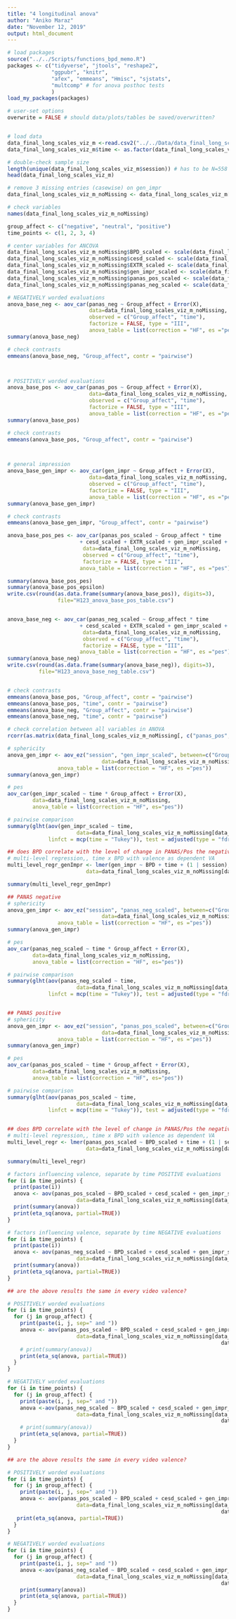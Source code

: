 ```yaml
---
title: "4 longitudinal anova"
author: "Aniko Maraz"
date: "November 12, 2019"
output: html_document
---
```




```r
# load packages
source("../../Scripts/functions_bpd_memo.R")
packages <- c("tidyverse", "jtools", "reshape2",
              "ggpubr", "knitr",
              "afex", "emmeans", "Hmisc", "sjstats", 
              "multcomp" # for anova posthoc tests
              )
load_my_packages(packages)

# user-set options
overwrite = FALSE # should data/plots/tables be saved/overwritten?


# load data
data_final_long_scales_viz_m <-read.csv2("../../Data/data_final_long_scales_viz_m.csv")
data_final_long_scales_viz_m$time <- as.factor(data_final_long_scales_viz_m$time)

# double-check sample size
length(unique(data_final_long_scales_viz_m$session)) # has to be N=558
head(data_final_long_scales_viz_m)

# remove 3 missing entries (casewise) on gen_impr
data_final_long_scales_viz_m_noMissing <- data_final_long_scales_viz_m[!is.na(data_final_long_scales_viz_m$gen_impr), ]

# check variables
names(data_final_long_scales_viz_m_noMissing)

```

```r
group_affect <- c("negative", "neutral", "positive")
time_points <- c(1, 2, 3, 4)

```


```r
# center variables for ANCOVA
data_final_long_scales_viz_m_noMissing$BPD_scaled <- scale(data_final_long_scales_viz_m_noMissing$BPD, center = TRUE, scale = TRUE)
data_final_long_scales_viz_m_noMissing$cesd_scaled <- scale(data_final_long_scales_viz_m_noMissing$cesd, center = TRUE, scale = TRUE)
data_final_long_scales_viz_m_noMissing$EXTR_scaled <- scale(data_final_long_scales_viz_m_noMissing$EXTR, center = TRUE, scale = TRUE)
data_final_long_scales_viz_m_noMissing$gen_impr_scaled <- scale(data_final_long_scales_viz_m_noMissing$gen_impr, center = TRUE, scale = TRUE)
data_final_long_scales_viz_m_noMissing$panas_pos_scaled <- scale(data_final_long_scales_viz_m_noMissing$panas_pos, center = TRUE, scale = TRUE)
data_final_long_scales_viz_m_noMissing$panas_neg_scaled <- scale(data_final_long_scales_viz_m_noMissing$panas_neg, center = TRUE, scale = TRUE)

```

```r
# NEGATIVELY worded evaluations
anova_base_neg <- aov_car(panas_neg ~ Group_affect + Error(X),
                          data=data_final_long_scales_viz_m_noMissing,
                          observed = c("Group_affect", "time"),
                          factorize = FALSE, type = "III", 
                          anova_table = list(correction = "HF", es ="pes"))
summary(anova_base_neg)

# check contrasts
emmeans(anova_base_neg, "Group_affect", contr = "pairwise") 



# POSITIVELY worded evaluations
anova_base_pos <- aov_car(panas_pos ~ Group_affect + Error(X),
                          data=data_final_long_scales_viz_m_noMissing,
                          observed = c("Group_affect", "time"),
                          factorize = FALSE, type = "III", 
                          anova_table = list(correction = "HF", es ="pes"))
summary(anova_base_pos)

# check contrasts
emmeans(anova_base_pos, "Group_affect", contr = "pairwise") 



# general impression
anova_base_gen_impr <- aov_car(gen_impr ~ Group_affect + Error(X),
                          data=data_final_long_scales_viz_m_noMissing,
                          observed = c("Group_affect", "time"),
                          factorize = FALSE, type = "III", 
                          anova_table = list(correction = "HF", es ="pes"))
summary(anova_base_gen_impr)

# check contrasts
emmeans(anova_base_gen_impr, "Group_affect", contr = "pairwise") 

```

```r
anova_base_pos_pes <- aov_car(panas_pos_scaled ~ Group_affect * time 
                       + cesd_scaled + EXTR_scaled + gen_impr_scaled + BPD_scaled + Error(X), 
                        data=data_final_long_scales_viz_m_noMissing, 
                        observed = c("Group_affect", "time"),
                        factorize = FALSE, type = "III", 
                       anova_table = list(correction = "HF", es ="pes"))

summary(anova_base_pos_pes)
summary(anova_base_pos_epsilon)
write.csv(round(as.data.frame(summary(anova_base_pos)), digits=3),
                file="H123_anova_base_pos_table.csv")


anova_base_neg <- aov_car(panas_neg_scaled ~ Group_affect * time 
                       + cesd_scaled + EXTR_scaled + gen_impr_scaled + BPD_scaled + Error(X), 
                        data=data_final_long_scales_viz_m_noMissing, 
                        observed = c("Group_affect", "time"),
                        factorize = FALSE, type = "III", 
                       anova_table = list(correction = "HF", es ="pes"))
summary(anova_base_neg)
write.csv(round(as.data.frame(summary(anova_base_neg)), digits=3),
          file="H123_anova_base_neg_table.csv")


# check contrasts
emmeans(anova_base_pos, "Group_affect", contr = "pairwise") 
emmeans(anova_base_pos, "time", contr = "pairwise") 
emmeans(anova_base_neg, "Group_affect", contr = "pairwise") 
emmeans(anova_base_neg, "time", contr = "pairwise") 

```



```r
# check correlation between all variables in ANOVA 
rcorr(as.matrix(data_final_long_scales_viz_m_noMissing[, c("panas_pos", "panas_neg", "cesd", "gen_impr", "EXTR", "BPD")]))

```



```r
# sphericity
anova_gen_impr <- aov_ez("session", "gen_impr_scaled", between=c("Group_affect"), within = c("time"), 
                              data=data_final_long_scales_viz_m_noMissing, 
                anova_table = list(correction = "HF", es ="pes"))
summary(anova_gen_impr)

# pes
aov_car(gen_impr_scaled ~ time * Group_affect + Error(X), 
        data=data_final_long_scales_viz_m_noMissing, 
        anova_table = list(correction = "HF", es="pes"))

# pairwise comparison
summary(glht(aov(gen_impr_scaled ~ time,
                      data=data_final_long_scales_viz_m_noMissing[data_final_long_scales_viz_m_noMissing$Group_affect == "negative", ]),
             linfct = mcp(time = "Tukey")), test = adjusted(type = "fdr"))


```

```r
## does BPD correlate with the level of change in PANAS/Pos the negative group? 
# multi-level regression,, time x BPD with valence as dependent VA
multi_level_regr_genImpr <- lmer(gen_impr ~ BPD + time + (1 | session), 
                         data=data_final_long_scales_viz_m_noMissing[data_final_long_scales_viz_m_noMissing$Group_affect == "negative", ])

summary(multi_level_regr_genImpr)

```

```r
## PANAS negative
# sphericity
anova_gen_impr <- aov_ez("session", "panas_neg_scaled", between=c("Group_affect"), within = c("time"), 
                              data=data_final_long_scales_viz_m_noMissing, 
                anova_table = list(correction = "HF", es ="pes"))
summary(anova_gen_impr)

# pes
aov_car(panas_neg_scaled ~ time * Group_affect + Error(X), 
        data=data_final_long_scales_viz_m_noMissing, 
        anova_table = list(correction = "HF", es="pes"))

# pairwise comparison
summary(glht(aov(panas_neg_scaled ~ time,
                      data=data_final_long_scales_viz_m_noMissing[data_final_long_scales_viz_m_noMissing$Group_affect == "negative", ]),
             linfct = mcp(time = "Tukey")), test = adjusted(type = "fdr"))


## PANAS positive
# sphericity
anova_gen_impr <- aov_ez("session", "panas_pos_scaled", between=c("Group_affect"), within = c("time"), 
                              data=data_final_long_scales_viz_m_noMissing, 
                anova_table = list(correction = "HF", es ="pes"))
summary(anova_gen_impr)

# pes
aov_car(panas_pos_scaled ~ time * Group_affect + Error(X), 
        data=data_final_long_scales_viz_m_noMissing, 
        anova_table = list(correction = "HF", es="pes"))

# pairwise comparison
summary(glht(aov(panas_pos_scaled ~ time,
                      data=data_final_long_scales_viz_m_noMissing[data_final_long_scales_viz_m_noMissing$Group_affect == "negative", ]),
             linfct = mcp(time = "Tukey")), test = adjusted(type = "fdr"))



```



```r
## does BPD correlate with the level of change in PANAS/Pos the negative group? 
# multi-level regression,, time x BPD with valence as dependent VA
multi_level_regr <- lmer(panas_pos_scaled ~ BPD_scaled + time + (1 | session), 
                         data=data_final_long_scales_viz_m_noMissing[data_final_long_scales_viz_m_noMissing$Group_affect == "negative", ])

summary(multi_level_regr)

```

```r

# factors influencing valence, separate by time POSITIVE evaluations
for (i in time_points) {
  print(paste(i))
  anova <- aov(panas_pos_scaled ~ BPD_scaled + cesd_scaled + gen_impr_scaled + EXTR_scaled, 
                      data=data_final_long_scales_viz_m_noMissing[data_final_long_scales_viz_m_noMissing$time == i, ])
  print(summary(anova))
  print(eta_sq(anova, partial=TRUE))
}

# factors influencing valence, separate by time NEGATIVE evaluations
for (i in time_points) {
  print(paste(i))
  anova <- aov(panas_neg_scaled ~ BPD_scaled + cesd_scaled + gen_impr_scaled + EXTR_scaled, 
                      data=data_final_long_scales_viz_m_noMissing[data_final_long_scales_viz_m_noMissing$time == i, ])
  print(summary(anova))
  print(eta_sq(anova, partial=TRUE))
}

```

```r
## are the above results the same in every video valence? 

# POSITIVELY worded evaluations
for (i in time_points) {
  for (j in group_affect) {
    print(paste(i, j, sep=" and "))
    anova <- aov(panas_pos_scaled ~ BPD_scaled + cesd_scaled + gen_impr_scaled + EXTR_scaled, 
                      data=data_final_long_scales_viz_m_noMissing[data_final_long_scales_viz_m_noMissing$time == i &
                                                                    data_final_long_scales_viz_m_noMissing$Group_affect == j , ])
    # print(summary(anova))
    print(eta_sq(anova, partial=TRUE))
  }
}

# NEGATIVELY worded evaluations
for (i in time_points) {
  for (j in group_affect) {
    print(paste(i, j, sep=" and "))
    anova <-aov(panas_neg_scaled ~ BPD_scaled + cesd_scaled + gen_impr_scaled + EXTR_scaled, 
                      data=data_final_long_scales_viz_m_noMissing[data_final_long_scales_viz_m_noMissing$time == i &
                                                                    data_final_long_scales_viz_m_noMissing$Group_affect == j , ])
    # print(summary(anova))
    print(eta_sq(anova, partial=TRUE))
  }
}

```

```r
## are the above results the same in every video valence? 

# POSITIVELY worded evaluations
for (i in time_points) {
  for (j in group_affect) {
    print(paste(i, j, sep=" and "))
    anova <- aov(panas_pos_scaled ~ BPD_scaled + cesd_scaled + gen_impr_scaled + EXTR_scaled, 
                      data=data_final_long_scales_viz_m_noMissing[data_final_long_scales_viz_m_noMissing$time == i &
                                                                    data_final_long_scales_viz_m_noMissing$Group_affect == j , ])
   print(eta_sq(anova, partial=TRUE))
  }
}

# NEGATIVELY worded evaluations
for (i in time_points) {
  for (j in group_affect) {
    print(paste(i, j, sep=" and "))
    anova <-aov(panas_neg_scaled ~ BPD_scaled + cesd_scaled + gen_impr_scaled + EXTR_scaled, 
                      data=data_final_long_scales_viz_m_noMissing[data_final_long_scales_viz_m_noMissing$time == i &
                                                                    data_final_long_scales_viz_m_noMissing$Group_affect == j , ])
    print(summary(anova))
    print(eta_sq(anova, partial=TRUE))
  }
}

```









